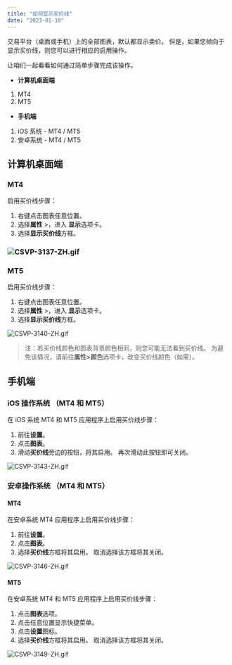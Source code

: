 ```yaml
---
title: "如何显示买价线"
date: "2023-01-10"
---
```


<Ads></Ads> 

交易平台（桌面或手机）上的全部图表，默认都显示卖价。 但是，如果您倾向于显示买价线，则您可以进行相应的启用操作。

让咱们一起看看如何通过简单步骤完成该操作。

- **计算机桌面端**

1. MT4
2. MT5

- **手机端**

1. iOS 系统 - MT4 / MT5
2. 安卓系统 - MT4 / MT5

## **计算机桌面端**

### MT4

启用买价线步骤：

1. 右键点击图表任意位置。
2. 选择**属性** >，进入 **显示**选项卡。
3. 选择**显示买价线**方框。

### ![CSVP-3137-ZH.gif](https://testingcf.jsdelivr.net/gh/jarlin8/OSS@main/exhelp/CSVP-3137-ZH.gif)

### MT5

启用买价线步骤：

1. 右键点击图表任意位置。
2. 选择**属性** >，进入 **显示**选项卡。
3. 选择**显示买价线**方框。

![CSVP-3140-ZH.gif](https://testingcf.jsdelivr.net/gh/jarlin8/OSS@main/exhelp/CSVP-3140-ZH.gif)

> 注：若买价线颜色和图表背景颜色相同，则您可能无法看到买价线。 为避免该情况，请前往**属性>颜色**选项卡，改变买价线颜色（如需）。

## **手机端**

### iOS 操作系统 （MT4 和 MT5）

在 iOS 系统 MT4 和 MT5 应用程序上启用买价线步骤：

1. 前往**设置**。
2. 点击**图表**。
3. 滑动**买价线**旁边的按钮，将其启用。 再次滑动此按钮即可关闭。

![CSVP-3143-ZH.gif](https://testingcf.jsdelivr.net/gh/jarlin8/OSS@main/exhelp/CSVP-3143-ZH.gif)

### 安卓操作系统 （MT4 和 MT5）

#### MT4

在安卓系统 MT4 应用程序上启用买价线步骤：

1. 前往**设置**。
2. 点击**图表**。
3. 选择**买价线**方框将其启用。 取消选择该方框将其关闭。

![CSVP-3146-ZH.gif](https://testingcf.jsdelivr.net/gh/jarlin8/OSS@main/exhelp/CSVP-3146-ZH.gif)

#### MT5

在安卓系统 MT4 和 MT5 应用程序上启用买价线步骤：

1. 点击**图表**选项。
2. 点击任意位置显示快捷菜单。
3. 点击**设置**图标。
4. 选择**买价线**方框将其启用。 取消选择该方框将其关闭。

![CSVP-3149-ZH.gif](https://testingcf.jsdelivr.net/gh/jarlin8/OSS@main/exhelp/CSVP-3149-ZH.gif)
